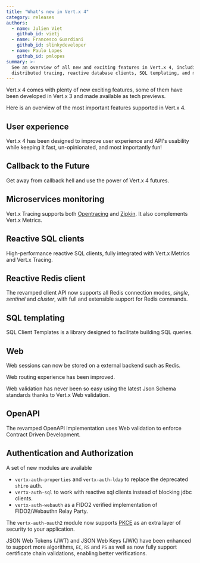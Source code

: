 ```yaml
---
title: "What's new in Vert.x 4"
category: releases
authors:
  - name: Julien Viet
    github_id: vietj
  - name: Francesco Guardiani
    github_id: slinkydeveloper
  - name: Paulo Lopes
    github_id: pmlopes
summary: >-
  See an overview of all new and exciting features in Vert.x 4, including futures,
  distributed tracing, reactive database clients, SQL templating, and more.
---
```


Vert.x 4 comes with plenty of new exciting features, some of them have been developed in Vert.x 3 and made available
as tech previews.

Here is an overview of the most important features supported in Vert.x 4.

## User experience

Vert.x 4 has been designed to improve user experience and API's usability while keeping it
fast, un-opinionated, and most importantly fun!

## Callback to the Future

Get away from callback hell and use the power of Vert.x 4 futures.

## Microservices monitoring

Vert.x Tracing supports both [Opentracing](https://opentracing.io/) and [Zipkin](https://zipkin.io/). It also
complements Vert.x Metrics.

## Reactive SQL clients

High-performance reactive SQL clients, fully integrated with Vert.x Metrics and Vert.x Tracing.

## Reactive Redis client

The revamped client API now supports all Redis connection modes, _single_, _sentinel_ and _cluster_, with full
and extensible support for Redis commands.

## SQL templating

SQL Client Templates is a library designed to facilitate building SQL queries.

## Web

Web sessions can now be stored on a external backend such as Redis.

Web routing experience has been improved.

Web validation has never been so easy using the latest Json Schema standards thanks to Vert.x Web validation.

## OpenAPI

The revamped OpenAPI implementation uses Web validation to enforce Contract Driven Development.

## Authentication and Authorization

A set of new modules are available

- `vertx-auth-properties` and `vertx-auth-ldap` to replace the deprecated `shiro` auth.
- `vertx-auth-sql` to work with reactive sql clients instead of blocking jdbc clients.
- `vertx-auth-webauth` as a FIDO2 verified implementation of FIDO2/Webauthn Relay Party.

The `vertx-auth-oauth2` module now supports [PKCE](https://tools.ietf.org/html/rfc7636) as an extra layer of
security to your application.

JSON Web Tokens (JWT) and JSON Web Keys (JWK) have been enhanced to support more algorithms, `EC`, `RS` and `PS`
as well as now fully support certificate chain validations, enabling better verifications.
